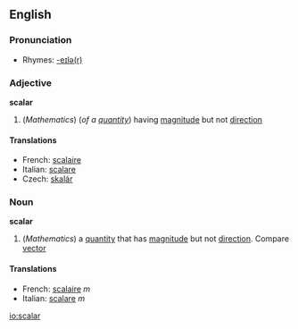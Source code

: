 ==English==

===Pronunciation===
*Rhymes: [[Rhymes:English:-eɪlə(r)|-eɪlə(r)]]

===Adjective===
'''scalar'''

#(''Mathematics'') (''of a [[quantity]]'') having [[magnitude]] but not [[direction]]

====Translations====

*French: [[scalaire]]
*Italian: [[scalare]]
*Czech: [[skalár]]

===Noun===
'''scalar'''

#(''Mathematics'') a [[quantity]] that has [[magnitude]] but not [[direction]].  Compare [[vector]]

====Translations====

*French: [[scalaire]] ''m''
*Italian: [[scalare]] ''m''

[[io:scalar]]